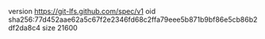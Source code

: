 version https://git-lfs.github.com/spec/v1
oid sha256:77d452aae62a5c67f2e2346fd68c2ffa79eee5b871b9bf86e5cb86b2df2da8c4
size 21600

